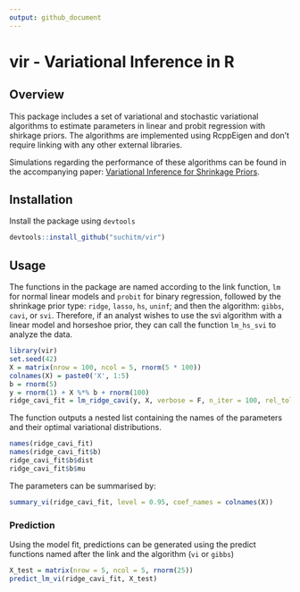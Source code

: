 ```yaml
---
output: github_document
---
```


<!-- README.md is generated from README.Rmd. Please edit that file -->

# vir - Variational Inference in R

## Overview

This package includes a set of variational and stochastic variational algorithms
to estimate parameters in linear and probit regression with shirkage priors. The
algorithms are implemented using RcppEigen and don't require linking with any
other external libraries. 

Simulations regarding the performance of these algorithms can be found in the accompanying paper: [Variational Inference for Shrinkage Priors](https://arxiv.org/pdf/2102.08877.pdf).

## Installation

Install the package using `devtools`
```r
devtools::install_github("suchitm/vir")
```

## Usage
The functions in the package are named according to the link function, `lm` for
normal linear models and `probit` for binary regression, followed by the
shrinkage prior type: `ridge`, `lasso`, `hs`, `uninf`; and then the algorithm:
`gibbs`, `cavi`, or `svi`. Therefore, if an analyst wishes to use the svi
algorithm with a linear model and horseshoe prior, they can call the function
`lm_hs_svi` to analyze the data.
```r
library(vir)
set.seed(42)
X = matrix(nrow = 100, ncol = 5, rnorm(5 * 100))
colnames(X) = paste0('X', 1:5)
b = rnorm(5)
y = rnorm(1) + X %*% b + rnorm(100)
ridge_cavi_fit = lm_ridge_cavi(y, X, verbose = F, n_iter = 100, rel_tol = 0.0001)
```
The function outputs a nested list containing the names of the parameters and their optimal variational distributions. 
```r
names(ridge_cavi_fit)
names(ridge_cavi_fit$b)
ridge_cavi_fit$b$dist
ridge_cavi_fit$b$mu
```
The parameters can be summarised by: 
```r
summary_vi(ridge_cavi_fit, level = 0.95, coef_names = colnames(X))
```

### Prediction
Using the model fit, predictions can be generated using the predict functions named after the link and the algorithm (`vi` or `gibbs`)
```r
X_test = matrix(nrow = 5, ncol = 5, rnorm(25))
predict_lm_vi(ridge_cavi_fit, X_test)
```

